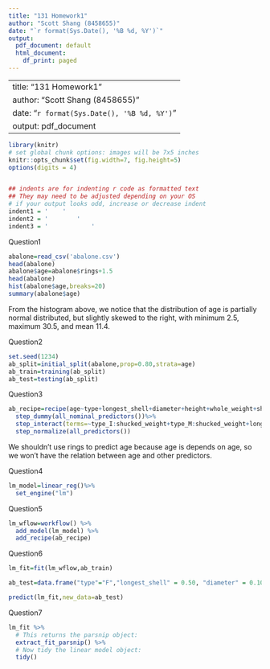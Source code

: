 ```yaml
---
title: "131 Homework1"
author: "Scott Shang (8458655)"
date: "`r format(Sys.Date(), '%B %d, %Y')`"
output:
  pdf_document: default
  html_document:
    df_print: paged
---
```


---
title: "131 Homework1"
author: "Scott Shang (8458655)"
date: "`r format(Sys.Date(), '%B %d, %Y')`"
output: pdf_document
---

```r
library(knitr)
# set global chunk options: images will be 7x5 inches
knitr::opts_chunk$set(fig.width=7, fig.height=5)
options(digits = 4)


## indents are for indenting r code as formatted text
## They may need to be adjusted depending on your OS
# if your output looks odd, increase or decrease indent
indent1 = '    '
indent2 = '        '
indent3 = '            '
```

Question1
```r
abalone=read_csv('abalone.csv')
head(abalone)
abalone$age=abalone$rings+1.5
head(abalone)
hist(abalone$age,breaks=20)
summary(abalone$age)
```
From the histogram above, we notice that the distribution of age is partially normal distributed, but slightly skewed to the right, with minimum 2.5, maximum 30.5, and mean 11.4. 

Question2
```r
set.seed(1234)
ab_split=initial_split(abalone,prop=0.80,strata=age)
ab_train=training(ab_split)
ab_test=testing(ab_split)
```


Question3
```r
ab_recipe=recipe(age~type+longest_shell+diameter+height+whole_weight+shucked_weight+viscera_weight+shell_weight,data=ab_train)%>%
  step_dummy(all_nominal_predictors())%>%
  step_interact(terms=~type_I:shucked_weight+type_M:shucked_weight+longest_shell:diameter+shucked_weight:shell_weight)%>%
  step_normalize(all_predictors())

```
We shouldn't use rings to predict age because age is depends on age, so we won't have the relation between age and other predictors.

Question4
```r
lm_model=linear_reg()%>% 
  set_engine("lm")
```


Question5
```r
lm_wflow=workflow() %>% 
  add_model(lm_model) %>% 
  add_recipe(ab_recipe)
```


Question6
```r
lm_fit=fit(lm_wflow,ab_train)

ab_test=data.frame("type"="F","longest_shell" = 0.50, "diameter" = 0.10, "height" = 0.30, "whole_weight" = 4, "shucked_weight" = 1, "viscera_weight" = 2, "shell_weight" = 1)

predict(lm_fit,new_data=ab_test)
```


Question7
```r
lm_fit %>% 
  # This returns the parsnip object:
  extract_fit_parsnip() %>% 
  # Now tidy the linear model object:
  tidy()

```

